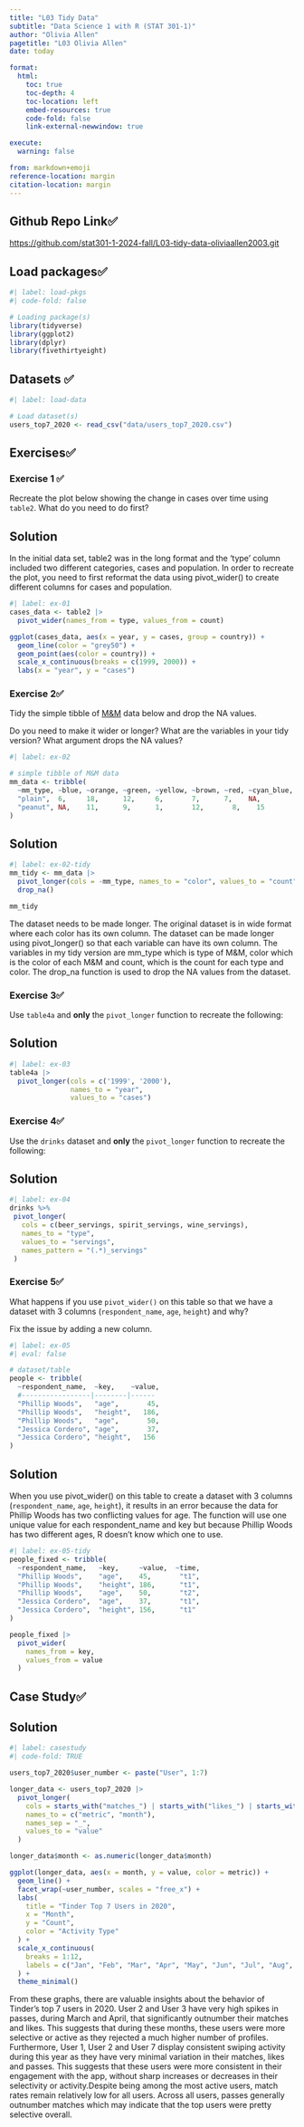 ```yaml
---
title: "L03 Tidy Data"
subtitle: "Data Science 1 with R (STAT 301-1)"
author: "Olivia Allen"
pagetitle: "L03 Olivia Allen"
date: today

format:
  html:
    toc: true
    toc-depth: 4
    toc-location: left
    embed-resources: true
    code-fold: false
    link-external-newwindow: true

execute:
  warning: false

from: markdown+emoji
reference-location: margin
citation-location: margin 
---
```


::: {.callout-tip icon=false}

## Github Repo Link✅

[https://github.com/stat301-1-2024-fall/L03-tidy-data-oliviaallen2003.git](https://github.com/stat301-1-2024-fall/L03-tidy-data-oliviaallen2003.git)

:::

## Load packages✅

```r
#| label: load-pkgs
#| code-fold: false

# Loading package(s)
library(tidyverse)
library(ggplot2)
library(dplyr)
library(fivethirtyeight)
```

## Datasets ✅

```r
#| label: load-data

# Load dataset(s)
users_top7_2020 <- read_csv("data/users_top7_2020.csv")
```

## Exercises✅

### Exercise 1 ✅

Recreate the plot below showing the change in cases over time using `table2`. What do you need to do first?

::: {.callout-tip icon="false"}
## Solution
In the initial data set, table2 was in the long format and the 'type' column included two different categories, cases and population. In order to recreate the plot, you need to first reformat the data using pivot_wider() to create different columns for cases and population. 

```r
#| label: ex-01
cases_data <- table2 |>
  pivot_wider(names_from = type, values_from = count)

ggplot(cases_data, aes(x = year, y = cases, group = country)) + 
  geom_line(color = "grey50") + 
  geom_point(aes(color = country)) + 
  scale_x_continuous(breaks = c(1999, 2000)) + 
  labs(x = "year", y = "cases")
```
:::
### Exercise 2✅

Tidy the simple tibble of [M&M](https://en.wikipedia.org/wiki/M%26M%27s) data below and drop the NA values.

Do you need to make it wider or longer? What are the variables in your tidy version? What argument drops the NA values?

```r
#| label: ex-02

# simple tibble of M&M data
mm_data <- tribble(
  ~mm_type, ~blue, ~orange,	~green,	~yellow, ~brown, ~red, ~cyan_blue,
  "plain",  6,     18,      12,	    6,       7,	     7,    NA,
  "peanut", NA,	   11,	    9,	    1,	     12,	   8,    15
)
```

::: {.callout-tip icon="false"}
## Solution

```r
#| label: ex-02-tidy
mm_tidy <- mm_data |>
  pivot_longer(cols = -mm_type, names_to = "color", values_to = "count") |>
  drop_na()

mm_tidy
```
The dataset needs to be made longer. The original dataset is in wide format where each color has its own column. The dataset can be made longer using pivot_longer() so that each variable can have its own column. The variables in my tidy version are mm_type which is type of M&M, color which is the color of each M&M and count, which is the count for each type and color. The drop_na function is used to drop the NA values from the dataset.  
:::

### Exercise 3✅

Use `table4a` and **only** the `pivot_longer` function to recreate the following:

::: {.callout-tip icon="false"}
## Solution

```r
#| label: ex-03
table4a |>
  pivot_longer(cols = c('1999', '2000'),
               names_to = "year", 
               values_to = "cases")
```
:::

### Exercise 4✅

Use the `drinks` dataset and **only** the `pivot_longer` function to recreate the following:

::: {.callout-tip icon="false"}
## Solution

```r
#| label: ex-04
drinks %>%
 pivot_longer(
   cols = c(beer_servings, spirit_servings, wine_servings),
   names_to = "type",
   values_to = "servings",
   names_pattern = "(.*)_servings"
 )
```
:::

### Exercise 5✅

What happens if you use `pivot_wider()` on this table so that we have a dataset with 3 columns (`respondent_name`, `age`, `height`) and why? 

Fix the issue by adding a new column.

```r
#| label: ex-05
#| eval: false

# dataset/table
people <- tribble(
  ~respondent_name,  ~key,    ~value,
  #-----------------|--------|------
  "Phillip Woods",   "age",       45,
  "Phillip Woods",   "height",   186,
  "Phillip Woods",   "age",       50,
  "Jessica Cordero", "age",       37,
  "Jessica Cordero", "height",   156
)
```

::: {.callout-tip icon="false"}
## Solution
When you use pivot_wider() on this table to create a dataset with 3 columns (`respondent_name`, `age`, `height`), it results in an error because the data for Phillip Woods has two conflicting values for age. The function will use one unique value for each respondent_name and key but because Phillip Woods has two different ages, R doesn't know which one to use. 


```r
#| label: ex-05-tidy
people_fixed <- tribble(
  ~respondent_name,   ~key,     ~value,  ~time,
  "Phillip Woods",    "age",    45,       "t1",
  "Phillip Woods",    "height", 186,      "t1", 
  "Phillip Woods",    "age",    50,       "t2",
  "Jessica Cordero",  "age",    37,       "t1",
  "Jessica Cordero",  "height", 156,      "t1"
)

people_fixed |>
  pivot_wider(
    names_from = key,
    values_from = value
  )
```
:::

## Case Study✅

::: {.callout-tip icon="false"}
## Solution

```r
#| label: casestudy
#| code-fold: TRUE

users_top7_2020$user_number <- paste("User", 1:7)

longer_data <- users_top7_2020 |>
  pivot_longer(
    cols = starts_with("matches_") | starts_with("likes_") | starts_with("passes_"),
    names_to = c("metric", "month"),
    names_sep = "_",
    values_to = "value"
  )

longer_data$month <- as.numeric(longer_data$month)

ggplot(longer_data, aes(x = month, y = value, color = metric)) + 
  geom_line() + 
  facet_wrap(~user_number, scales = "free_x") + 
  labs(
    title = "Tinder Top 7 Users in 2020",
    x = "Month",
    y = "Count",
    color = "Activity Type"
  ) + 
  scale_x_continuous(
    breaks = 1:12,
    labels = c("Jan", "Feb", "Mar", "Apr", "May", "Jun", "Jul", "Aug", "Sep", "Oct", "Nov", "Dec")
  ) + 
  theme_minimal()
```
From these graphs, there are valuable insights about the behavior of Tinder's top 7 users in 2020. User 2 and User 3 have very high spikes in passes, during March and April, that significantly outnumber their matches and likes. This suggests that during these months, these users were more selective or active as they rejected a much higher number of profiles. Furthermore, User 1, User 2 and User 7 display consistent swiping activity during this year as they have very minimal variation in their matches, likes and passes. This suggests that these users were more consistent in their engagement with the app, without sharp increases or decreases in their selectivity or activity.Despite being among the most active users, match rates remain relatively low for all users. Across all users, passes generally outnumber matches which may indicate that the top users were pretty selective overall. 
:::